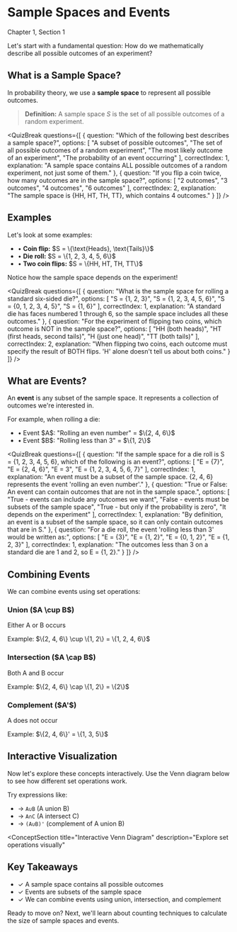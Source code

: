 
<ProgressiveContent>

<div className="text-center mb-8">
  <h1 className="text-4xl font-bold text-white mb-4">Sample Spaces and Events</h1>
  <p className="text-xl text-neutral-400">Chapter 1, Section 1</p>
</div>

<div className="text-lg leading-relaxed text-neutral-300">
  Let's start with a fundamental question: How do we mathematically describe all possible outcomes of an experiment?
</div>

<SectionBreak />

## What is a Sample Space?

In probability theory, we use a **sample space** to represent all possible outcomes.

> **Definition:** A sample space $S$ is the set of all possible outcomes of a random experiment.

<SectionBreak />

<QuizBreak 
  questions={[
    {
      question: "Which of the following best describes a sample space?",
      options: [
        "A subset of possible outcomes",
        "The set of all possible outcomes of a random experiment",
        "The most likely outcome of an experiment",
        "The probability of an event occurring"
      ],
      correctIndex: 1,
      explanation: "A sample space contains ALL possible outcomes of a random experiment, not just some of them."
    },
    {
      question: "If you flip a coin twice, how many outcomes are in the sample space?",
      options: [
        "2 outcomes",
        "3 outcomes",
        "4 outcomes",
        "6 outcomes"
      ],
      correctIndex: 2,
      explanation: "The sample space is {HH, HT, TH, TT}, which contains 4 outcomes."
    }
  ]}
/>

<SectionBreak />

## Examples

Let's look at some examples:

<ul className="space-y-3 my-4">
  <li className="flex items-start">
    <span className="text-blue-500 mr-3 mt-1">•</span>
    <span><strong>Coin flip:</strong> $S = \{\text{Heads}, \text{Tails}\}$</span>
  </li>
  <li className="flex items-start">
    <span className="text-blue-500 mr-3 mt-1">•</span>
    <span><strong>Die roll:</strong> $S = \{1, 2, 3, 4, 5, 6\}$</span>
  </li>
  <li className="flex items-start">
    <span className="text-blue-500 mr-3 mt-1">•</span>
    <span><strong>Two coin flips:</strong> $S = \{HH, HT, TH, TT\}$</span>
  </li>
</ul>

Notice how the sample space depends on the experiment!

<SectionBreak />

<QuizBreak 
  questions={[
    {
      question: "What is the sample space for rolling a standard six-sided die?",
      options: [
        "S = {1, 2, 3}",
        "S = {1, 2, 3, 4, 5, 6}",
        "S = {0, 1, 2, 3, 4, 5}",
        "S = {1, 6}"
      ],
      correctIndex: 1,
      explanation: "A standard die has faces numbered 1 through 6, so the sample space includes all these outcomes."
    },
    {
      question: "For the experiment of flipping two coins, which outcome is NOT in the sample space?",
      options: [
        "HH (both heads)",
        "HT (first heads, second tails)",
        "H (just one head)",
        "TT (both tails)"
      ],
      correctIndex: 2,
      explanation: "When flipping two coins, each outcome must specify the result of BOTH flips. 'H' alone doesn't tell us about both coins."
    }
  ]}
/>

<SectionBreak />

## What are Events?

An **event** is any subset of the sample space. It represents a collection of outcomes we're interested in.

For example, when rolling a die:

<ul className="space-y-2 my-4">
  <li className="flex items-start">
    <span className="text-purple-500 mr-3 mt-1">•</span>
    <span>Event $A$: "Rolling an even number" = $\{2, 4, 6\}$</span>
  </li>
  <li className="flex items-start">
    <span className="text-purple-500 mr-3 mt-1">•</span>
    <span>Event $B$: "Rolling less than 3" = $\{1, 2\}$</span>
  </li>
</ul>

<SectionBreak />

<QuizBreak 
  questions={[
    {
      question: "If the sample space for a die roll is S = {1, 2, 3, 4, 5, 6}, which of the following is an event?",
      options: [
        "E = {7}",
        "E = {2, 4, 6}",
        "E = 3",
        "E = {1, 2, 3, 4, 5, 6, 7}"
      ],
      correctIndex: 1,
      explanation: "An event must be a subset of the sample space. {2, 4, 6} represents the event 'rolling an even number'."
    },
    {
      question: "True or False: An event can contain outcomes that are not in the sample space.",
      options: [
        "True - events can include any outcomes we want",
        "False - events must be subsets of the sample space",
        "True - but only if the probability is zero",
        "It depends on the experiment"
      ],
      correctIndex: 1,
      explanation: "By definition, an event is a subset of the sample space, so it can only contain outcomes that are in S."
    },
    {
      question: "For a die roll, the event 'rolling less than 3' would be written as:",
      options: [
        "E = {3}",
        "E = {1, 2}",
        "E = {0, 1, 2}",
        "E = {1, 2, 3}"
      ],
      correctIndex: 1,
      explanation: "The outcomes less than 3 on a standard die are 1 and 2, so E = {1, 2}."
    }
  ]}
/>

<SectionBreak />

## Combining Events

We can combine events using set operations:

<div className="space-y-6 my-6">
  <div className="border-l-4 border-blue-500 pl-6">
    <h3 className="text-lg font-semibold text-white mb-2">Union ($A \cup B$)</h3>
    <p className="text-neutral-300 mb-2">Either A or B occurs</p>
    <div className="text-sm bg-neutral-900 rounded p-3 font-mono">
      Example: $\{2, 4, 6\} \cup \{1, 2\} = \{1, 2, 4, 6\}$
    </div>
  </div>
  
  <div className="border-l-4 border-green-500 pl-6">
    <h3 className="text-lg font-semibold text-white mb-2">Intersection ($A \cap B$)</h3>
    <p className="text-neutral-300 mb-2">Both A and B occur</p>
    <div className="text-sm bg-neutral-900 rounded p-3 font-mono">
      Example: $\{2, 4, 6\} \cap \{1, 2\} = \{2\}$
    </div>
  </div>
  
  <div className="border-l-4 border-red-500 pl-6">
    <h3 className="text-lg font-semibold text-white mb-2">Complement ($A'$)</h3>
    <p className="text-neutral-300 mb-2">A does not occur</p>
    <div className="text-sm bg-neutral-900 rounded p-3 font-mono">
      Example: $\{2, 4, 6\}' = \{1, 3, 5\}$
    </div>
  </div>
</div>

<SectionBreak />

## Interactive Visualization

Now let's explore these concepts interactively. Use the Venn diagram below to see how different set operations work.

Try expressions like:

<ul className="space-y-2 my-4">
  <li className="flex items-start">
    <span className="text-green-500 mr-3 mt-1">→</span>
    <span><code className="bg-neutral-800 px-2 py-1 rounded">A∪B</code> (A union B)</span>
  </li>
  <li className="flex items-start">
    <span className="text-green-500 mr-3 mt-1">→</span>
    <span><code className="bg-neutral-800 px-2 py-1 rounded">A∩C</code> (A intersect C)</span>
  </li>
  <li className="flex items-start">
    <span className="text-green-500 mr-3 mt-1">→</span>
    <span><code className="bg-neutral-800 px-2 py-1 rounded">(A∪B)'</code> (complement of A union B)</span>
  </li>
</ul>

<ConceptSection
  title="Interactive Venn Diagram"
  description="Explore set operations visually"
>
  <SampleSpacesEvents />
</ConceptSection>

<SectionBreak />

## Key Takeaways

<div className="bg-blue-950/30 border border-blue-900/50 rounded-lg p-6 my-6">
  <ul className="space-y-3">
    <li className="flex items-start">
      <span className="text-green-500 mr-3 mt-1">✓</span>
      <span className="text-neutral-200">A sample space contains all possible outcomes</span>
    </li>
    <li className="flex items-start">
      <span className="text-green-500 mr-3 mt-1">✓</span>
      <span className="text-neutral-200">Events are subsets of the sample space</span>
    </li>
    <li className="flex items-start">
      <span className="text-green-500 mr-3 mt-1">✓</span>
      <span className="text-neutral-200">We can combine events using union, intersection, and complement</span>
    </li>
  </ul>
</div>

Ready to move on? Next, we'll learn about counting techniques to calculate the size of sample spaces and events.

</ProgressiveContent>